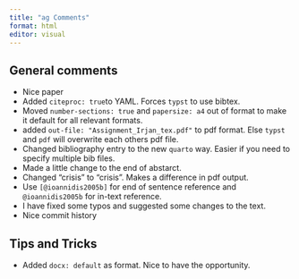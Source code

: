 ```yaml
---
title: "ag Comments"
format: html
editor: visual
---
```


## General comments

- Nice paper
- Added `citeproc: true`to YAML. Forces `typst` to use bibtex.
- Moved `number-sections: true` and `papersize: a4` out of format to make it default for all relevant formats.
- added `out-file: "Assignment_Irjan_tex.pdf"` to pdf format. Else `typst` and `pdf` will overwrite each others pdf file.
- Changed bibliography entry to the new `quarto` way. Easier if you need to specify multiple bib files.
- Made a little change to the end of abstarct.
- Changed "crisis" to “crisis”. Makes a difference in pdf output.
- Use `[@ioannidis2005b]` for end of sentence reference and `@ioannidis2005b` for in-text reference.
- I have fixed some typos and suggested some changes to the text.
- Nice commit history

## Tips and Tricks

- Added `docx: default` as format. Nice to have the opportunity.
